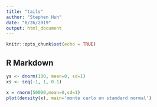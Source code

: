 ```yaml
---
title: "tails"
author: "Stephen Huh"
date: "8/26/2019"
output: html_document
---
```


```r
knitr::opts_chunk$set(echo = TRUE)
```

## R Markdown

```r
ys <- dnorm(100, mean=0, sd=1)
xs <- seq(-1, 1, 0.1)


```

```r
x = rnorm(50000,mean=0,sd=1)
plot(density(x), main='monte carlo on standard normal')
```